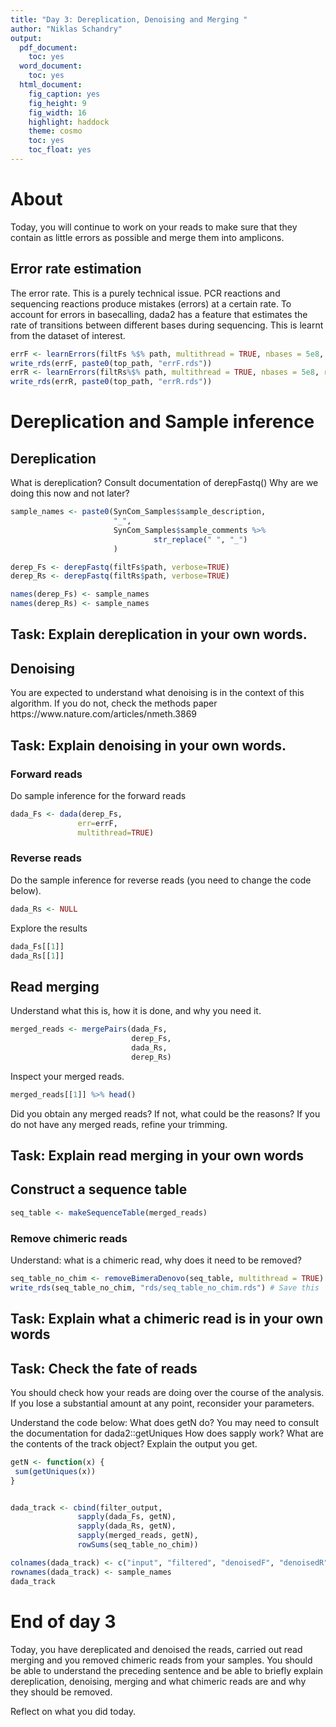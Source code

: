 ```yaml
---
title: "Day 3: Dereplication, Denoising and Merging "
author: "Niklas Schandry"
output:
  pdf_document:
    toc: yes
  word_document:
    toc: yes
  html_document:
    fig_caption: yes
    fig_height: 9
    fig_width: 16
    highlight: haddock
    theme: cosmo
    toc: yes
    toc_float: yes
---
```


# About

Today, you will continue to work on your reads to make sure that they contain as little errors as possible and merge them into amplicons.

## Error rate estimation

The error rate. This is a purely technical issue.
PCR reactions and sequencing reactions produce mistakes (errors) at a certain rate. To account for errors in basecalling, dada2 has a feature that estimates the rate of transitions between different bases during sequencing. This is learnt from the dataset of interest.

```r
errF <- learnErrors(filtFs %$% path, multithread = TRUE, nbases = 5e8, randomize = TRUE)
write_rds(errF, paste0(top_path, "errF.rds"))
errR <- learnErrors(filtRs%$% path, multithread = TRUE, nbases = 5e8, randomize = TRUE)
write_rds(errR, paste0(top_path, "errR.rds"))
```

# Dereplication and Sample inference

## Dereplication

What is dereplication?
Consult documentation of derepFastq()
Why are we doing this now and not later?


```r
sample_names <- paste0(SynCom_Samples$sample_description,
                       "_",
                       SynCom_Samples$sample_comments %>%
                                str_replace(" ", "_")
                       )

derep_Fs <- derepFastq(filtFs$path, verbose=TRUE)
derep_Rs <- derepFastq(filtRs$path, verbose=TRUE)

names(derep_Fs) <- sample_names
names(derep_Rs) <- sample_names
``` 

## Task: Explain dereplication in your own words.


## Denoising

You are expected to understand what denoising is in the context of this algorithm. If you do not, check the methods paper https://www.nature.com/articles/nmeth.3869

## Task: Explain denoising in your own words.


### Forward reads

Do sample inference for the forward reads

```r
dada_Fs <- dada(derep_Fs,
               err=errF,
               multithread=TRUE)
```

### Reverse reads

Do the sample inference for reverse reads (you need to change the code below).

```r
dada_Rs <- NULL
```

Explore the results

```r
dada_Fs[[1]]
dada_Rs[[1]]
```
  
## Read merging

Understand what this is, how it is done, and why you need it.

```r
merged_reads <- mergePairs(dada_Fs,
                           derep_Fs,
                           dada_Rs,
                           derep_Rs)
```

Inspect your merged reads.

```r
merged_reads[[1]] %>% head()
```

Did you obtain any merged reads? If not, what could be the reasons?
If you do not have any merged reads, refine your trimming.

## Task: Explain read merging in your own words

## Construct a sequence table

```r
seq_table <- makeSequenceTable(merged_reads)
```

### Remove chimeric reads

Understand: what is a chimeric read, why does it need to be removed?

```r
seq_table_no_chim <- removeBimeraDenovo(seq_table, multithread = TRUE)
write_rds(seq_table_no_chim, "rds/seq_table_no_chim.rds") # Save this
```

## Task: Explain what a chimeric read is in your own words

## Task: Check the fate of reads

You should check how your reads are doing over the course of the analysis. If you lose a substantial amount at any point, reconsider your parameters.

Understand the code below:
What does getN do? You may need to consult the documentation for dada2::getUniques
How does sapply work? 
What are the contents of the track object? Explain the output you get.

```r
getN <- function(x) {
 sum(getUniques(x)) 
} 


dada_track <- cbind(filter_output,
               sapply(dada_Fs, getN), 
               sapply(dada_Rs, getN),
               sapply(merged_reads, getN),
               rowSums(seq_table_no_chim))

colnames(dada_track) <- c("input", "filtered", "denoisedF", "denoisedR", "merged", "nonchim")
rownames(dada_track) <- sample_names
dada_track
```

# End of day 3

Today, you have dereplicated and denoised the reads, carried out read merging and you removed chimeric reads from your samples. You should be able to understand the preceding sentence and be able to briefly explain dereplication, denoising, merging and what chimeric reads are and why they should be removed.

Reflect on what you did today.
